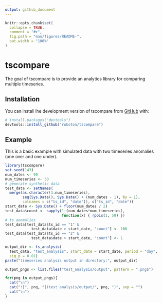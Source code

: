 ```yaml
---
output: github_document
---
```


<!-- README.md is generated from README.Rmd. Please edit that file -->

```r
knitr::opts_chunk$set(
  collapse = TRUE,
  comment = "#>",
  fig.path = "man/figures/README-",
  out.width = "100%"
)
```

# tscompare

<!-- badges: start -->
<!-- badges: end -->

The goal of tscompare is to provide an analytics library for comparing multiple timeseries.

## Installation

You can install lhe development version of tscompare from [GitHub](https://github.com/) with:

```r
# install.packages("devtools")
devtools::install_github("roboton/tscompare")
```

## Example

This is a basic example with simulated data with two timeseries anomalies (one over and one under).

```r
library(tscompare)
set.seed(143)
num_dates <- 90
num_timeseries <- 30
# generate synthetic data
test_data <- setNames(
  merge(as.character(1:num_timeseries),
        seq(Sys.Date(), Sys.Date() + (num_dates - 1), by = 1),
        colnames = c("ts_id", "date")), c("ts_id", "date"))
start_date <- Sys.Date() + floor(num_dates / 2)
test_data$count <- sapply(1:(num_dates*num_timeseries),
                          function(x) { rpois(1, 50) })
# ts anomalies
test_data[test_data$ts_id == "1" &
            test_data$date > start_date, "count"] <- 100
test_data[test_data$ts_id == "2" &
            test_data$date > start_date, "count"] <- 1

output_dir <- ts_analysis(
  test_data, "test_analysis", start_date = start_date, period = "day",
  sig_p = 0.01)
paste("timeseries analysis output in directory:", output_dir)
```

```r
output_pngs <- list.files("test_analysis/output", pattern = ".png$")

for(png in output_pngs){
  cat("\n") 
  cat("![", png, "](test_analysis/output/", png, ")", sep = "")
  cat("\n")
}
```
